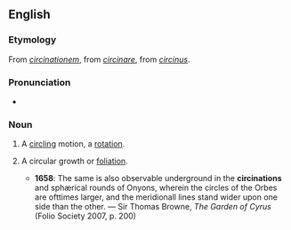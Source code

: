 ==English==

===Etymology===
From {{etyl|la|en}} ''[[circinationem]]'', from ''[[circinare]]'', from ''[[circinus]]''.

===Pronunciation===
* {{IPA|/sɜːsɪˈneɪʃən/|lang=en}}

===Noun===
{{en-noun}}

# {{label|en|obsolete}} A [[circling]] motion, a [[rotation]].
# {{label|en|botany}} A circular growth or [[foliation]].
#* '''1658''': The same is also observable underground in the '''circinations''' and sphærical rounds of Onyons, wherein the circles of the Orbes are ofttimes larger, and the meridionall lines stand wider upon one side than the other. — Sir Thomas Browne, ''The Garden of Cyrus'' (Folio Society 2007, p. 200)